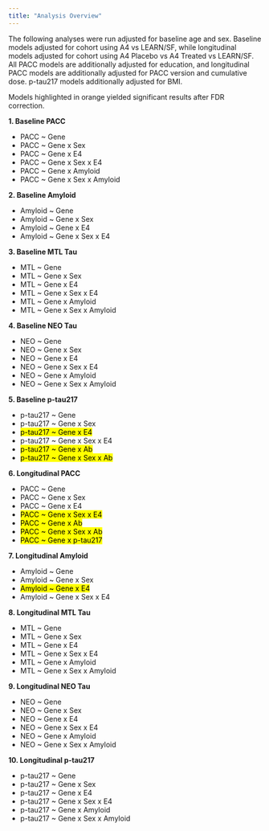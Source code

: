 ```yaml
---
title: "Analysis Overview"
---
```


The following analyses were run adjusted for baseline age and sex. Baseline models adjusted for cohort using A4 vs LEARN/SF, while longitudinal models adjusted for cohort using A4 Placebo vs A4 Treated vs LEARN/SF. All PACC models are additionally adjusted for education, and longitudinal PACC models are additionally adjusted for PACC version and cumulative dose. p-tau217 models additionally adjusted for BMI.

Models highlighted in orange yielded significant results after FDR correction.

**1. Baseline PACC**

+ PACC ~ Gene
+ PACC ~ Gene x Sex
+ PACC ~ Gene x E4
+ PACC ~ Gene x Sex x E4
+ PACC ~ Gene x Amyloid
+ PACC ~ Gene x Sex x Amyloid

**2. Baseline Amyloid**
      
+ Amyloid ~ Gene
+ Amyloid ~ Gene x Sex
+ Amyloid ~ Gene x E4
+ Amyloid ~ Gene x Sex x E4

**3. Baseline MTL Tau**
      
+ MTL ~ Gene
+ MTL ~ Gene x Sex
+ MTL ~ Gene x E4
+ MTL ~ Gene x Sex x E4
+ MTL ~ Gene x Amyloid
+ MTL ~ Gene x Sex x Amyloid

**4. Baseline NEO Tau**
      
+ NEO ~ Gene
+ NEO ~ Gene x Sex
+ NEO ~ Gene x E4
+ NEO ~ Gene x Sex x E4
+ NEO ~ Gene x Amyloid
+ NEO ~ Gene x Sex x Amyloid

**5. Baseline p-tau217**

+ p-tau217 ~ Gene
+ p-tau217 ~ Gene x Sex <br>
+ <mark>p-tau217 ~ Gene x E4</mark>
+ p-tau217 ~ Gene x Sex x E4
+ <mark>p-tau217 ~ Gene x Ab</mark>
+ <mark>p-tau217 ~ Gene x Sex x Ab</mark>

**6. Longitudinal PACC**

+ PACC ~ Gene
+ PACC ~ Gene x Sex
+ PACC ~ Gene x E4
+ <mark> PACC ~ Gene x Sex x E4 </mark>
+ <mark> PACC ~ Gene x Ab </mark>
+ <mark> PACC ~ Gene x Sex x Ab </mark>
+ <mark> PACC ~ Gene x p-tau217 </mark>

**7. Longitudinal Amyloid**

+ Amyloid ~ Gene
+ Amyloid ~ Gene x Sex
+ <mark> Amyloid ~ Gene x E4 </mark>
+ Amyloid ~ Gene x Sex x E4


**8. Longitudinal MTL Tau**

+ MTL ~ Gene
+ MTL ~ Gene x Sex
+ MTL ~ Gene x E4
+ MTL ~ Gene x Sex x E4
+ MTL ~ Gene x Amyloid
+ MTL ~ Gene x Sex x Amyloid

**9. Longitudinal NEO Tau**
      
+ NEO ~ Gene
+ NEO ~ Gene x Sex
+ NEO ~ Gene x E4
+ NEO ~ Gene x Sex x E4
+ NEO ~ Gene x Amyloid
+ NEO ~ Gene x Sex x Amyloid

**10. Longitudinal p-tau217** 

+ p-tau217 ~ Gene 
+ p-tau217 ~ Gene x Sex 
+ p-tau217 ~ Gene x E4 
+ p-tau217 ~ Gene x Sex x E4 
+ p-tau217 ~ Gene x Amyloid 
+ p-tau217 ~ Gene x Sex x Amyloid
